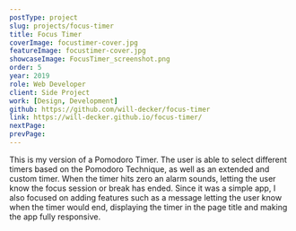 ```yaml
---
postType: project
slug: projects/focus-timer
title: Focus Timer
coverImage: focustimer-cover.jpg
featureImage: focustimer-cover.jpg
showcaseImage: FocusTimer_screenshot.png
order: 5
year: 2019
role: Web Developer
client: Side Project
work: [Design, Development]
github: https://github.com/will-decker/focus-timer
link: https://will-decker.github.io/focus-timer/
nextPage:
prevPage:
---
```


This is my version of a Pomodoro Timer. The user is able to select different timers based on the Pomodoro Technique, as well as an extended and custom timer. When the timer hits zero an alarm sounds, letting the user know the focus session or break has ended. Since it was a simple app, I also focused on adding features such as a message letting the user know when the timer would end, displaying the timer in the page title and making the app fully responsive.
